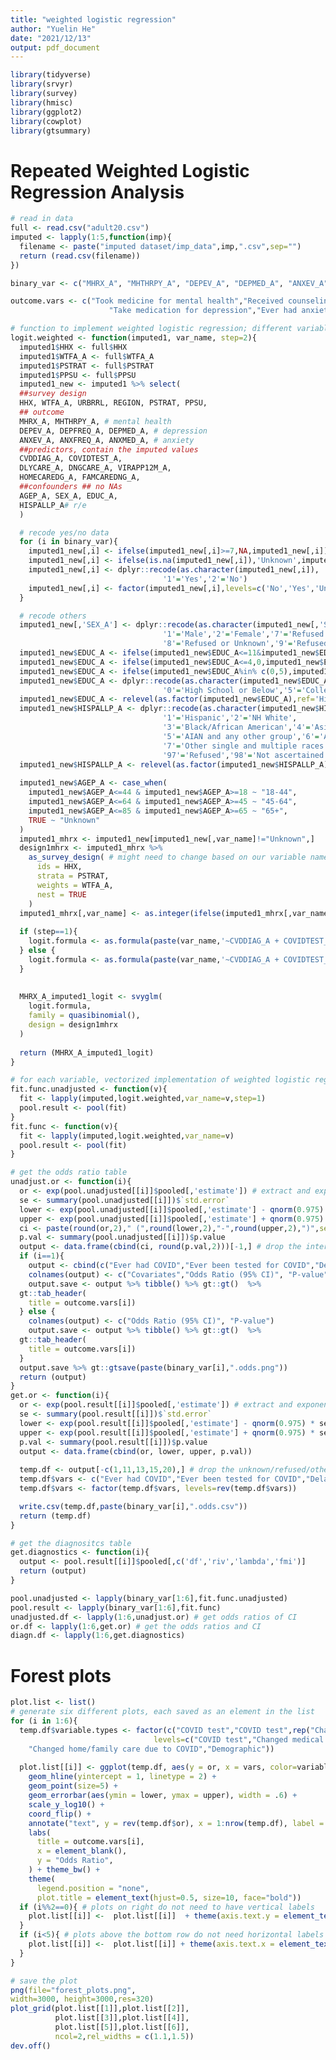 ```yaml
---
title: "weighted logistic regression"
author: "Yuelin He"
date: "2021/12/13"
output: pdf_document
---
```


```r
library(tidyverse)
library(srvyr)
library(survey)
library(hmisc)
library(ggplot2)
library(cowplot)
library(gtsummary)
```


# Repeated Weighted Logistic Regression Analysis

```r
# read in data
full <- read.csv("adult20.csv")
imputed <- lapply(1:5,function(imp){
  filename <- paste("imputed dataset/imp_data",imp,".csv",sep="")
  return (read.csv(filename))
})

binary_var <- c("MHRX_A", "MHTHRPY_A", "DEPEV_A", "DEPMED_A", "ANXEV_A", "ANXMED_A", "CVDDIAG_A", "COVIDTEST_A", "DLYCARE_A", "DNGCARE_A", "VIRAPP12M_A", "HOMECAREDG_A", "FAMCAREDNG_A")

outcome.vars <- c("Took medicine for mental health","Received counseling for mental health","Ever had depression",
                      "Take medication for depression","Ever had anxiety","Take medication for anxiety")

# function to implement weighted logistic regression; different variables input and step input enabled
logit.weighted <- function(imputed1, var_name, step=2){
  imputed1$HHX <- full$HHX
  imputed1$WTFA_A <- full$WTFA_A
  imputed1$PSTRAT <- full$PSTRAT
  imputed1$PPSU <- full$PPSU
  imputed1_new <- imputed1 %>% select(
  ##survey design
  HHX, WTFA_A, URBRRL, REGION, PSTRAT, PPSU,
  ## outcome
  MHRX_A, MHTHRPY_A, # mental health
  DEPEV_A, DEPFREQ_A, DEPMED_A, # depression
  ANXEV_A, ANXFREQ_A, ANXMED_A, # anxiety
  ##predictors, contain the imputed values
  CVDDIAG_A, COVIDTEST_A, 
  DLYCARE_A, DNGCARE_A, VIRAPP12M_A, 
  HOMECAREDG_A, FAMCAREDNG_A, 
  ##confounders ## no NAs
  AGEP_A, SEX_A, EDUC_A, 
  HISPALLP_A# r/e
  )

  # recode yes/no data
  for (i in binary_var){
    imputed1_new[,i] <- ifelse(imputed1_new[,i]>=7,NA,imputed1_new[,i])
    imputed1_new[,i] <- ifelse(is.na(imputed1_new[,i]),'Unknown',imputed1_new[,i])
    imputed1_new[,i] <- dplyr::recode(as.character(imputed1_new[,i]),
                                  '1'='Yes','2'='No')
    imputed1_new[,i] <- factor(imputed1_new[,i],levels=c('No','Yes','Unknown'))
  }

  # recode others
  imputed1_new[,'SEX_A'] <- dplyr::recode(as.character(imputed1_new[,'SEX_A']),
                                  '1'='Male','2'='Female','7'='Refused or Unknown',
                                  '8'='Refused or Unknown','9'='Refused or Unknown')
  imputed1_new$EDUC_A <- ifelse(imputed1_new$EDUC_A<=11&imputed1_new$EDUC_A>=5,5,imputed1_new$EDUC_A)
  imputed1_new$EDUC_A <- ifelse(imputed1_new$EDUC_A<=4,0,imputed1_new$EDUC_A)
  imputed1_new$EDUC_A <- ifelse(imputed1_new$EDUC_A%in% c(0,5),imputed1_new$EDUC_A,"Unknown")
  imputed1_new$EDUC_A <- dplyr::recode(as.character(imputed1_new$EDUC_A),
                                  '0'='High School or Below','5'='College or Above')
  imputed1_new$EDUC_A <- relevel(as.factor(imputed1_new$EDUC_A),ref='High School or Below')
  imputed1_new$HISPALLP_A <- dplyr::recode(as.character(imputed1_new$HISPALLP_A),
                                  '1'='Hispanic','2'='NH White',
                                  '3'='Black/African American','4'='Asian',
                                  '5'='AIAN and any other group','6'='AIAN and any other group',
                                  '7'='Other single and multiple races',
                                  '97'='Refused','98'='Not ascertained','99'='unknown')
  imputed1_new$HISPALLP_A <- relevel(as.factor(imputed1_new$HISPALLP_A),ref="NH White")
  
  imputed1_new$AGEP_A <- case_when(
    imputed1_new$AGEP_A<=44 & imputed1_new$AGEP_A>=18 ~ "18-44",
    imputed1_new$AGEP_A<=64 & imputed1_new$AGEP_A>=45 ~ "45-64",
    imputed1_new$AGEP_A<=85 & imputed1_new$AGEP_A>=65 ~ "65+",
    TRUE ~ "Unknown"
  )
  imputed1_mhrx <- imputed1_new[imputed1_new[,var_name]!="Unknown",]
  design1mhrx <- imputed1_mhrx %>%
    as_survey_design( # might need to change based on our variable names and design
      ids = HHX,
      strata = PSTRAT,
      weights = WTFA_A,
      nest = TRUE
    )
  imputed1_mhrx[,var_name] <- as.integer(ifelse(imputed1_mhrx[,var_name]=='Yes',1,0))
  
  if (step==1){
    logit.formula <- as.formula(paste(var_name,'~CVDDIAG_A + COVIDTEST_A + DLYCARE_A + DNGCARE_A + VIRAPP12M_A + HOMECAREDG_A + FAMCAREDNG_A',collapse=''))
  } else {
    logit.formula <- as.formula(paste(var_name,'~CVDDIAG_A + COVIDTEST_A + DLYCARE_A + DNGCARE_A + VIRAPP12M_A + HOMECAREDG_A + FAMCAREDNG_A + AGEP_A + SEX_A + EDUC_A + HISPALLP_A',collapse=''))
  }
  
  
  MHRX_A_imputed1_logit <- svyglm(
    logit.formula,
    family = quasibinomial(), 
    design = design1mhrx
  )
  
  return (MHRX_A_imputed1_logit)
}

# for each variable, vectorized implementation of weighted logistic regression
fit.func.unadjusted <- function(v){
  fit <- lapply(imputed,logit.weighted,var_name=v,step=1) 
  pool.result <- pool(fit)
}
fit.func <- function(v){
  fit <- lapply(imputed,logit.weighted,var_name=v) 
  pool.result <- pool(fit)
}

# get the odds ratio table
unadjust.or <- function(i){
  or <- exp(pool.unadjusted[[i]]$pooled[,'estimate']) # extract and exponentiate coefs
  se <- summary(pool.unadjusted[[i]])$`std.error`
  lower <- exp(pool.unadjusted[[i]]$pooled[,'estimate'] - qnorm(0.975) * se) # 95% C.I. lower bound
  upper <- exp(pool.unadjusted[[i]]$pooled[,'estimate'] + qnorm(0.975) * se) # 95% C.I. higher bound
  ci <- paste(round(or,2)," (",round(lower,2),"-",round(upper,2),")",sep="")
  p.val <- summary(pool.unadjusted[[i]])$p.value
  output <- data.frame(cbind(ci, round(p.val,2)))[-1,] # drop the intercept
  if (i==1){
    output <- cbind(c("Ever had COVID","Ever been tested for COVID","Delayed medical care","Unreceived medical care","Virtual medical appointment","Unreceived home care","Unreceived family care"),output)
    colnames(output) <- c("Covariates","Odds Ratio (95% CI)", "P-value")
    output.save <- output %>% tibble() %>% gt::gt()  %>%
  gt::tab_header(
    title = outcome.vars[i])
  } else {
    colnames(output) <- c("Odds Ratio (95% CI)", "P-value")
    output.save <- output %>% tibble() %>% gt::gt()  %>%
  gt::tab_header(
    title = outcome.vars[i])
  }
  output.save %>% gt::gtsave(paste(binary_var[i],".odds.png"))
  return (output)
}
get.or <- function(i){
  or <- exp(pool.result[[i]]$pooled[,'estimate']) # extract and exponentiate coefs
  se <- summary(pool.result[[i]])$`std.error`
  lower <- exp(pool.result[[i]]$pooled[,'estimate'] - qnorm(0.975) * se) # 95% C.I. lower bound
  upper <- exp(pool.result[[i]]$pooled[,'estimate'] + qnorm(0.975) * se) # 95% C.I. higher bound
  p.val <- summary(pool.result[[i]])$p.value
  output <- data.frame(cbind(or, lower, upper, p.val))
  
  temp.df <- output[-c(1,11,13,15,20),] # drop the unknown/refused/others categories
  temp.df$vars <- c("Ever had COVID","Ever been tested for COVID","Delayed medical care","Unreceived medical care","Virtual medical appointment","Unreceived home care","Unreceived family care","Age=45-64","Age=65+","Sex=Male","Education=College or Above","Race=AIAN","Race=Asian","Race=Black","Race=Hispanic")
  temp.df$vars <- factor(temp.df$vars, levels=rev(temp.df$vars))

  write.csv(temp.df,paste(binary_var[i],".odds.csv"))
  return (temp.df)
}

# get the diagnositcs table
get.diagnostics <- function(i){
  output <- pool.result[[i]]$pooled[,c('df','riv','lambda','fmi')]
  return (output)
}

pool.unadjusted <- lapply(binary_var[1:6],fit.func.unadjusted) 
pool.result <- lapply(binary_var[1:6],fit.func) 
unadjusted.df <- lapply(1:6,unadjust.or) # get odds ratios of CI
or.df <- lapply(1:6,get.or) # get the odds ratios and CI
diagn.df <- lapply(1:6,get.diagnostics)

```

# Forest plots

```r
plot.list <- list()
# generate six different plots, each saved as an element in the list
for (i in 1:6){
  temp.df$variable.types <- factor(c("COVID test","COVID test",rep("Changed medical care due to COVID",3),rep("Changed home/family care due to COVID",2),rep("Demographic",8)),
                                levels=c("COVID test","Changed medical care due to COVID",
    "Changed home/family care due to COVID","Demographic"))
  
  plot.list[[i]] <- ggplot(temp.df, aes(y = or, x = vars, color=variable.types)) + 
    geom_hline(yintercept = 1, linetype = 2) + 
    geom_point(size=5) + 
    geom_errorbar(aes(ymin = lower, ymax = upper), width = .6) + 
    scale_y_log10() + 
    coord_flip() + 
    annotate("text", y = rev(temp.df$or), x = 1:nrow(temp.df), label = round(rev(temp.df$or), 2), size=1.8, color="white") + 
    labs(
      title = outcome.vars[i],
      x = element_blank(),
      y = "Odds Ratio",
    ) + theme_bw() +
    theme(
      legend.position = "none",
      plot.title = element_text(hjust=0.5, size=10, face="bold"))
  if (i%%2==0){ # plots on right do not need to have vertical labels
    plot.list[[i]] <-  plot.list[[i]]  + theme(axis.text.y = element_text(size = 0),legend.position = 'right')
  }
  if (i<5){ # plots above the bottom row do not need horizontal labels
    plot.list[[i]] <-  plot.list[[i]] + theme(axis.text.x = element_text(size = 0)) + labs(y = element_blank())
  }
}

# save the plot
png(file="forest_plots.png",
width=3000, height=3000,res=320)
plot_grid(plot.list[[1]],plot.list[[2]],
          plot.list[[3]],plot.list[[4]],
          plot.list[[5]],plot.list[[6]],
          ncol=2,rel_widths = c(1.1,1.5))
dev.off()
```

